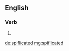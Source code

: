 ==English==

===Verb===
{{head|en}}

# {{en-past of|spiflicate}}

[[de:spiflicated]]
[[mg:spiflicated]]